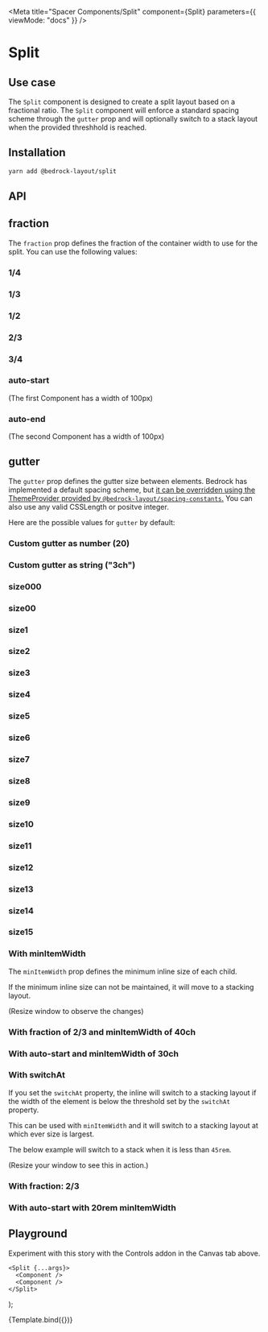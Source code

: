 

<Meta
  title="Spacer Components/Split"
  component={Split}
  parameters={{ viewMode: "docs" }}
/>

# Split

## Use case

The `Split` component is designed to create a split layout based on a fractional ratio. The `Split` component will enforce a standard spacing scheme through the `gutter` prop and will optionally switch to a stack layout when the provided threshhold is reached.

## Installation

```bash
yarn add @bedrock-layout/split
```

## API

<Story name="API" argTypes={argTypes} />

<ArgsTable story="API" />

## fraction

The `fraction` prop defines the fraction of the container width to use for the split. You can use the following values:

<Canvas withSource="open">
  <Story name="fraction">
    <h3>1/4</h3>
    <Split gutter="size3" fraction="1/4">
      <Component />
      <Component />
    </Split>
    <h3>1/3</h3>
    <Split gutter="size3" fraction="1/3">
      <Component />
      <Component />
    </Split>
    <h3>1/2</h3>
    <Split gutter="size3" fraction="1/2">
      <Component />
      <Component />
    </Split>
    <h3>2/3</h3>
    <Split gutter="size3" fraction="2/3">
      <Component />
      <Component />
    </Split>
    <h3>3/4</h3>
    <Split gutter="size3" fraction="3/4">
      <Component />
      <Component />
    </Split>
    <h3>auto-start</h3>
    (The first Component has a width of 100px)
    <Split gutter="size3" fraction="auto-start">
      <Component />
      <Component />
    </Split>
    <h3>auto-end</h3>
    (The second Component has a width of 100px)
    <Split gutter="size3" fraction="auto-end">
      <Component />
      <Component />
    </Split>
  </Story>
</Canvas>

## gutter

The `gutter` prop defines the gutter size between elements. Bedrock has implemented a default spacing scheme, but [it can be overridden using the ThemeProvider provided by `@bedrock-layout/spacing-constants`.](/docs/spacing--page#integrating-with-your-design-system)
You can also use any valid CSSLength or positve integer.

Here are the possible values for `gutter` by default:

<Canvas withSource="open">
  <Story name="gutter">
    <h3>Custom gutter as number (20)</h3>
    <Split gutter={20} fraction="1/2">
      <Component />
      <Component />
    </Split>
    <h3>Custom gutter as string ("3ch")</h3>
    <Split gutter="3ch" fraction="1/2">
      <Component />
      <Component />
    </Split>
    <h3>size000</h3>
    <Split gutter="size000" fraction="1/2">
      <Component />
      <Component />
    </Split>
    <h3>size00</h3>
    <Split gutter="size00" fraction="1/2">
      <Component />
      <Component />
    </Split>
    <h3>size1</h3>
    <Split gutter="size1" fraction="1/2">
      <Component />
      <Component />
    </Split>
    <h3>size2</h3>
    <Split gutter="size2" fraction="1/2">
      <Component />
      <Component />
    </Split>
    <h3>size3</h3>
    <Split gutter="size3" fraction="1/2">
      <Component />
      <Component />
    </Split>
    <h3>size4</h3>
    <Split gutter="size4" fraction="1/2">
      <Component />
      <Component />
    </Split>
    <h3>size5</h3>
    <Split gutter="size5" fraction="1/2">
      <Component />
      <Component />
    </Split>
    <h3>size6</h3>
    <Split gutter="size6" fraction="1/2">
      <Component />
      <Component />
    </Split>
    <h3>size7</h3>
    <Split gutter="size7" fraction="1/2">
      <Component />
      <Component />
    </Split>
    <h3>size8</h3>
    <Split gutter="size8" fraction="1/2">
      <Component />
      <Component />
    </Split>
    <h3>size9</h3>
    <Split gutter="size9" fraction="1/2">
      <Component />
      <Component />
    </Split>
    <h3>size10</h3>
    <Split gutter="size10" fraction="1/2">
      <Component />
      <Component />
    </Split>
    <h3>size11</h3>
    <Split gutter="size11" fraction="1/2">
      <Component />
      <Component />
    </Split>
    <h3>size12</h3>
    <Split gutter="size12" fraction="1/2">
      <Component />
      <Component />
    </Split>
    <h3>size13</h3>
    <Split gutter="size13" fraction="1/2">
      <Component />
      <Component />
    </Split>
    <h3>size14</h3>
    <Split gutter="size14" fraction="1/2">
      <Component />
      <Component />
    </Split>
    <h3>size15</h3>
    <Split gutter="size15" fraction="1/2">
      <Component />
      <Component />
    </Split>
  </Story>
</Canvas>

### With minItemWidth

The `minItemWidth` prop defines the minimum inline size of each child.

If the minimum inline size can not be maintained, it will move to a stacking layout.

(Resize window to observe the changes)

<Canvas withSource="open">
  <Story name="With minItemWidth">
    <h3>With fraction of 2/3 and minItemWidth of 40ch</h3>
    <Split gutter="size3" fraction="2/3" minItemWidth="40ch">
      <Component />
      <Component />
    </Split>
    <h3>With auto-start and minItemWidth of 30ch</h3>
    <Split gutter="size3" fraction="auto-start" minItemWidth="30ch">
      <Component />
      <Component />
    </Split>
  </Story>
</Canvas>

### With switchAt

If you set the `switchAt` property, the inline will switch to a stacking layout if the width of the element is below the threshold set by the `switchAt` property.

This can be used with `minItemWidth` and it will switch to a stacking layout at which ever size is largest.

The below example will switch to a stack when it is less than `45rem`.

(Resize your window to see this in action.)

<Canvas withSource="open">
  <Story name="With switchAt">
    <h3>With fraction: 2/3</h3>
    <Split fraction="2/3" gutter="size2" switchAt="45rem">
      <Component />
      <Component />
    </Split>
    <h3>With auto-start with 20rem minItemWidth</h3>
    <Split
      fraction="auto-start"
      gutter="size2"
      switchAt="45rem"
      minItemWidth="20rem"
    >
      <Component />
      <Component />
    </Split>
  </Story>
</Canvas>

## Playground

Experiment with this story with the Controls addon in the Canvas tab above.

    <Split {...args}>
      <Component />
      <Component />
    </Split>
);

<Canvas>
  <Story
    name="Playground"
    argTypes={argTypes}
    args={{
      fraction: "1/2",
      gutter: "size3",
      switchAt: "30rem",
      minItemWidth: "30ch",
    }}
  >
    {Template.bind({})}
  </Story>
</Canvas>

<ArgsTable story="Playground" />
